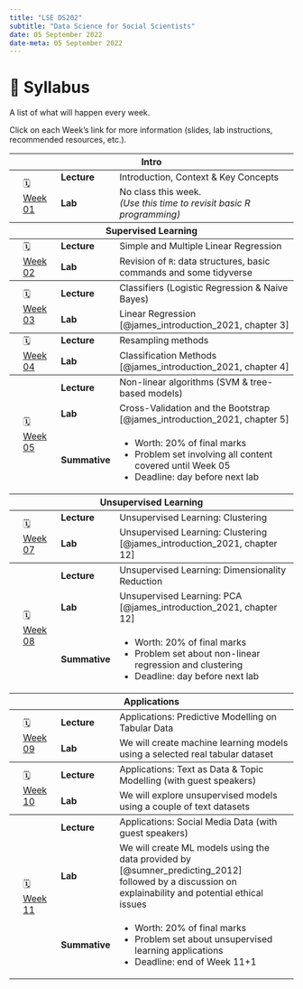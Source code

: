---
title: "LSE DS202"
subtitle: "Data Science for Social Scientists"
date: 05 September 2022
date-meta: 05 September 2022
---

# 📓 Syllabus

A list of what will happen every week. 

Click on each Week's link for more information (slides, lab instructions, recommended resources, etc.).

<table class="syllabus">
    <thead>
        
    </thead>
    
    <tr class="odd">
        <th colspan=4>Intro</th>
    </tr>

    <!-- WEEK 01 -->
    <tbody>
        <tr class="even">
            <td rowspan=2></td>
            <td rowspan=2>🗓️ <a href="/weeks/week01.qmd">Week 01</a></td>
            <td style="font-weight:bold;">Lecture</td>
            <td>Introduction, Context & Key Concepts</td>
        </tr>
        <tr class="even">
            <td style="font-weight:bold;">Lab</td>
            <td>No class this week. <br/>_(Use this time to revisit basic R programming)_</td>
        </tr>
    </tbody>

    <tr class="odd">
        <th colspan=4>Supervised Learning</th>
    </tr>

    <!-- WEEK 02 -->
    <tbody>
        <tr class="even">
           <td rowspan=2></td>
           <td rowspan=2>🗓️ <a href="/weeks/week02.qmd">Week 02</a></td>
           <td style="font-weight:bold;">Lecture</td>
           <td>Simple and Multiple Linear Regression</td>
       </tr>
       <tr class="even">
           <td style="font-weight:bold;">Lab</td>
           <td>Revision of `R`: data structures, basic commands and some tidyverse</td>
       </tr>
   </tbody>

    <!-- WEEK 03 -->
    <tbody>
    <tr class="even">
        <td rowspan=2></td>
        <td rowspan=2>🗓️ <a href="/weeks/week03.qmd">Week 03</a></td>
        <td style="font-weight:bold;">Lecture</td>
        <td>Classifiers (Logistic Regression & Naive Bayes)</td>
    </tr>
    <tr class="even">
        <td style="font-weight:bold;">Lab</td>
        <td>Linear Regression [@james_introduction_2021, chapter 3]</td>
    </tr>
   </tbody>

    <!-- WEEK 04 -->
    <tbody>
        <tr class="even">
            <td rowspan=2></td>
            <td rowspan=2>🗓️ <a href="">Week 04</a></td>
            <td style="font-weight:bold;">Lecture</td>
            <td>Resampling methods</td>
        </tr>
        <tr class="even">
            <td style="font-weight:bold;">Lab</td>
            <td>Classification Methods [@james_introduction_2021, chapter 4]</td>
        </tr>
       </tbody>

    <!-- WEEK 05 -->
    <tbody>
        <tr class="even">
            <td rowspan=3></td>
            <td rowspan=3>🗓️ <a href="">Week 05</a></td>
            <td style="font-weight:bold;">Lecture</td>
            <td>Non-linear algorithms (SVM & tree-based models)</td>
        </tr>
        <tr class="even">
            <td style="font-weight:bold;">Lab</td>
            <td>Cross-Validation and the Bootstrap [@james_introduction_2021, chapter 5]</td>
        </tr>
        <tr class="even">
            <td style="font-weight:bold;">Summative</td>
            <td>
                <ul>
                    <li>Worth: 20% of final marks</li>
                    <li>Problem set involving all content covered until Week 05</li>
                    <li>Deadline: day before next lab</li>
                </ul>
            </td>
        </tr>
    </tbody>

    <tr class="odd">
        <th colspan=4>Unsupervised Learning</th>
    </tr>

    <!-- WEEK 07 -->
    <tbody>
        <tr class="even">
            <td rowspan=2></td>
            <td rowspan=2>🗓️ <a href="">Week 07</a></td>
            <td style="font-weight:bold;">Lecture</td>
            <td>Unsupervised Learning: Clustering</td>
        </tr>
        <tr class="even">
            <td style="font-weight:bold;">Lab</td>
            <td>Unsupervised Learning: Clustering [@james_introduction_2021, chapter 12]</td>
        </tr>
    </tbody>

    <!-- WEEK 08 -->
    <tbody>
        <tr class="even">
            <td rowspan=3></td>
            <td rowspan=3>🗓️ <a href="">Week 08</a></td>
            <td style="font-weight:bold;">Lecture</td>
            <td>Unsupervised Learning: Dimensionality Reduction</td>
        </tr>
        <tr class="even">
            <td style="font-weight:bold;">Lab</td>
            <td>Unsupervised Learning: PCA [@james_introduction_2021, chapter 12]</td>
        </tr>
        <tr class="even">
            <td style="font-weight:bold;">Summative</td>
            <td>
                <ul>
                    <li>Worth: 20% of final marks</li>
                    <li>Problem set about non-linear regression and clustering</li>
                    <li>Deadline: day before next lab</li>
                </ul>
            </td>
        </tr>
    </tbody>

    <tr class="odd">
        <th colspan=4>Applications</th>
    </tr>

    <!-- WEEK 09 -->
    <tbody>
        <tr class="even">
            <td rowspan=2></td>
            <td rowspan=2>🗓️ <a href="">Week 09</a></td>
            <td style="font-weight:bold;">Lecture</td>
            <td>Applications: Predictive Modelling on Tabular Data</td>
        </tr>
        <tr class="even">
            <td style="font-weight:bold;">Lab</td>
            <td>We will create machine learning models using a selected real tabular dataset</td>
        </tr>
    </tbody>

    <!-- WEEK 10 -->
    <tbody>
        <tr class="even">
            <td rowspan=2></td>
            <td rowspan=2>🗓️ <a href="">Week 10</a></td>
            <td style="font-weight:bold;">Lecture</td>
            <td>Applications: Text as Data & Topic Modelling (with guest speakers)</td>
        </tr>
        <tr class="even">
            <td style="font-weight:bold;">Lab</td>
            <td>We will explore unsupervised models using a couple of text datasets</td>
        </tr>
    </tbody>

    <!-- WEEK 11 -->
    <tbody>
        <tr class="even">
            <td rowspan=3></td>
            <td rowspan=3>🗓️ <a href="">Week 11</a></td>
            <td style="font-weight:bold;">Lecture</td>
            <td>Applications: Social Media Data (with guest speakers)</td>
        </tr>
        <tr class="even">
            <td style="font-weight:bold;">Lab</td>
            <td>We will create ML models using the data provided by [@sumner_predicting_2012] <br/>followed by a discussion on explainability and potential ethical issues</td>
        </tr>
        <tr class="even">
            <td style="font-weight:bold;">Summative</td>
            <td>
                <ul>
                    <li>Worth: 20% of final marks</li>
                    <li>Problem set about unsupervised learning applications</li>
                    <li>Deadline: end of Week 11+1</li>
                </ul>
            </td>
        </tr>
    </tbody>
    
</table>